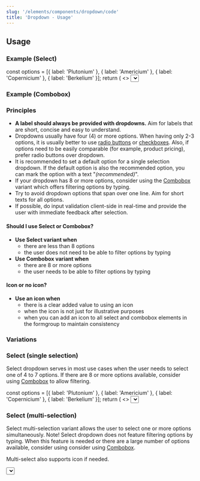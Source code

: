 ```yaml
---
slug: '/elements/components/dropdown/code'
title: 'Dropdown - Usage'
---
```



## Usage

### Example (Select)

  const options = [{ label: 'Plutonium' }, { label: 'Americium' }, { label: 'Copernicium' }, { label: 'Berkelium' }];
  return (
    <>
      <Select required label="Label" helper="Assistive text" placeholder="Placeholder" options={options} />
      <Select
        disabled
        label="Label"
        helper="Assistive text"
        placeholder="Placeholder"
        options={options}
        style={{ marginTop: 'var(--spacing-xs)' }}
      />
      <Select
        invalid
        required
        label="Label"
        error="Error description"
        placeholder="Placeholder"
        options={options}
        style={{ marginTop: 'var(--spacing-xs)' }}
      />
      <Select
        required
        label="Label"
        helper="Assistive text"
        placeholder="Placeholder"
        icon={<IconUser />}
        options={[{ label: 'Adam' }, { label: 'Caitlyn' }, { label: 'Jack' }, { label: 'Sally' }]}
        style={{ marginTop: 'var(--spacing-xs)' }}
      />
    </>
  );
};

<PlaygroundPreview>
  <SelectExample />
</PlaygroundPreview>

### Example (Combobox)

<PlaygroundPreview>
  <Combobox
    multiselect
    required
    label="Label"
    helper="Assistive text"
    placeholder="Placeholder"
    options={[
      { label: 'Americium' },
      { label: 'Berkelium' },
      { label: 'Californium' },
      { label: 'Copernicium' },
      { label: 'Einsteinium' },
      { label: 'Fermium' },
      { label: 'Mendelevium' },
      { label: 'Plutonium' },
    ]}
    clearButtonAriaLabel="Clear all selections"
    selectedItemRemoveButtonAriaLabel="Remove ${value}"
    toggleButtonAriaLabel="Toggle menu"
  />
</PlaygroundPreview>

### Principles

- **A label should always be provided with dropdowns.** Aim for labels that are short, concise and easy to understand.
- Dropdowns usually have four (4) or more options. When having only 2-3 options, it is usually better to use [radio buttons](/components/radio-button 'Radio button documentation') or [checkboxes](/components/checkbox 'Checkbox documentation'). Also, if options need to be easily comparable (for example, product pricing), prefer radio buttons over dropdown.
- It is recommended to set a default option for a single selection dropdown. If the default option is also the recommended option, you can mark the option with a text "_(recommended)_".
- If your dropdown has 8 or more options, consider using the [Combobox](#combobox-single-selection) variant which offers filtering options by typing.
- Try to avoid dropdown options that span over one line. Aim for short texts for all options.
- If possible, do input validation client-side in real-time and provide the user with immediate feedback after selection.

#### Should I use Select or Combobox?

- **Use Select variant when**
  - there are less than 8 options
  - the user does not need to be able to filter options by typing
- **Use Combobox variant when**
  - there are 8 or more options
  - the user needs to be able to filter options by typing

#### Icon or no icon?

- **Use an icon when**
  - there is a clear added value to using an icon
  - when the icon is not just for illustrative purposes
  - when you can add an icon to all select and combobox elements in the formgroup to maintain consistency

### Variations

### Select (single selection)

Select dropdown serves in most use cases when the user needs to select one of 4 to 7 options. If there are 8 or more options available, consider using [Combobox](#combobox-single-selection) to allow filtering.

  const options = [{ label: 'Plutonium' }, { label: 'Americium' }, { label: 'Copernicium' }, { label: 'Berkelium' }];
  return (
    <>
      <Select required label="Label" helper="Assistive text" placeholder="Placeholder" options={options} />
      <Select
        disabled
        label="Label"
        helper="Assistive text"
        placeholder="Placeholder"
        options={options}
        style={{ marginTop: 'var(--spacing-xs)' }}
      />
      <Select
        invalid
        required
        label="Label"
        error="Error description"
        placeholder="Placeholder"
        options={options}
        style={{ marginTop: 'var(--spacing-xs)' }}
      />
      <Select
        required
        label="Label"
        helper="Assistive text"
        placeholder="Placeholder"
        icon={<IconUser />}
        options={[{ label: 'Adam' }, { label: 'Caitlyn' }, { label: 'Jack' }, { label: 'Sally' }]}
        style={{ marginTop: 'var(--spacing-xs)' }}
      />
    </>
  );
};

<PlaygroundPreview>
  <SingleSelectVariation />
</PlaygroundPreview>

### Select (multi-selection)

Select multi-selection variant allows the user to select one or more options simultaneously. Note! Select dropdown does not feature filtering options by typing. When this feature is needed or there are a large number of options available, consider using consider using [Combobox](#combobox-multi-selection).

Multi-select also supports icon if needed.

<PlaygroundPreview>
  <Select
    multiselect
    required
    label="Label"
    placeholder="Placeholder"
    helper="Assistive text"
    options={[{ label: 'Plutonium' }, { label: 'Americium' }, { label: 'Copernicium' }, { label: 'Berkelium' }]}
    clearButtonAriaLabel="Clear all selections"
    selectedItemRemoveButtonAriaLabel="Remove ${value}"
  />
</PlaygroundPreview>

### Combobox (single selection)

Combobox dropdown serves in most use cases when the user needs to select one from 8 or more options (up to hundreds of options). Combobox variant features filtering options by typing.

  const options = [
    { label: 'Americium' },
    { label: 'Berkelium' },
    { label: 'Californium' },
    { label: 'Copernicium' },
    { label: 'Einsteinium' },
    { label: 'Fermium' },
    { label: 'Mendelevium' },
    { label: 'Plutonium' },
  ];
  return (
    <>
      <Combobox
        required
        label="Label"
        helper="Assistive text"
        placeholder="Placeholder"
        toggleButtonAriaLabel="Toggle menu"
        options={options}
      />
      <Combobox
        disabled
        label="Label"
        helper="Assistive text"
        placeholder="Placeholder"
        toggleButtonAriaLabel="Toggle menu"
        options={options}
        style={{ marginTop: 'var(--spacing-xs)' }}
      />
      <Combobox
        invalid
        required
        label="Label"
        error="Error description"
        placeholder="Placeholder"
        toggleButtonAriaLabel="Toggle menu"
        options={options}
        style={{ marginTop: 'var(--spacing-xs)' }}
      />
      <Combobox
        required
        label="Label"
        helper="Assistive text"
        placeholder="Placeholder"
        toggleButtonAriaLabel="Toggle menu"
        icon={<IconUser />}
        options={[
          { label: 'Adam' },
          { label: 'Allie' },
          { label: 'Bob' },
          { label: 'Caitlyn' },
          { label: 'Jack' },
          { label: 'Olivia' },
          { label: 'Sally' },
          { label: 'Sam' },
        ]}
        style={{ marginTop: 'var(--spacing-xs)' }}
      />
    </>
  );
};

<PlaygroundPreview>
  <SingleComboboxVariation />
</PlaygroundPreview>

### Combobox (multi-selection)

Combobox multi-select variant allows the user to select one or more options simultaneously. Combobox variant features filtering options by typing.

Multi-select also supports icon if needed.

<PlaygroundPreview>
  <Combobox
    multiselect
    required
    label="Label"
    helper="Assistive text"
    placeholder="Placeholder"
    options={[
      { label: 'Americium' },
      { label: 'Berkelium' },
      { label: 'Californium' },
      { label: 'Copernicium' },
      { label: 'Einsteinium' },
      { label: 'Fermium' },
      { label: 'Mendelevium' },
      { label: 'Plutonium' },
    ]}
    clearButtonAriaLabel="Clear all selections"
    selectedItemRemoveButtonAriaLabel="Remove ${value}"
    toggleButtonAriaLabel="Toggle menu"
  />
</PlaygroundPreview>


